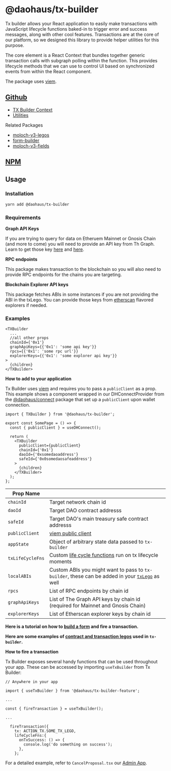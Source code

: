 # @daohaus/tx-builder

Tx builder allows your React application to easily make transactions with JavaScript lifecycle functions baked-in to trigger error and success messages, along with other cool features. Transactions are at the core of our platform, so we designed this library to provide helper utilities for this purpose.

The core element is a React Context that bundles together generic transaction calls with subgraph polling within the function. This provides lifecycle methods that we can use to control UI based on synchronized events from within the React component.

The package uses [viem](https://viem.sh/).

## [Github](https://github.com/HausDAO/monorepo/tree/develop/libs/tx-builder)

- [TX Builder Context](https://github.com/HausDAO/monorepo/blob/develop/libs/tx-builder/src/TXBuilder.tsx)
- [Utilities](https://github.com/HausDAO/monorepo/tree/develop/libs/tx-builder/src/utils)

Related Packages

- [moloch-v3-legos](/sdk/react/moloch-v3-legos)
- [form-builder](/sdk/react/form-builder)
- [moloch-v3-fields](/sdk/react/moloch-v3-fields)

## [NPM](https://www.npmjs.com/package/@daohaus/tx-builder)

## Usage

### Installation

```bash
yarn add @daohaus/tx-builder
```

### Requirements

**Graph API Keys**

If you are trying to query for data on Etheruem Mainnet or Gnosis Chain (and more to come) you will need to provide an API key from Th Graph. Learn to get those key [here](https://thegraph.com/docs/en/querying/managing-api-keys/) and [here](https://thegraph.com/studio/apikeys/).

**RPC endpoints**

This package makes transaction to the blockchain so you will also need to provide RPC endpoints for the chains you are targeting.

**Blockchain Explorer API keys**

This package fetches ABIs in some instances if you are not providing the ABI in the txLego. You can provide those keys from [etherscan](https://docs.etherscan.io/) flavored explorers if needed.

### Examples

```tsx
<TXBuilder
  ...
  //all other props
  chainId={'0x1'}
  graphApiKeys={{'0x1': 'some api key'}}
  rpcs={{'0x1': 'some rpc url'}}
  explorerKeys={{'0x1': 'some explorer api key'}}
>
  {children}
</TXBuilder>
```

**How to add to your application**

Tx Builder uses [viem](https://viem.sh/) and requires you to pass a `publicClient` as a prop. This example shows a component wrapped in our DHConnectProvider from the [@daohaus/connect](/sdk/react/connect) package that set up a `publicClient` upon wallet connection.

```tsx
import { TXBuilder } from '@daohaus/tx-builder';

export const SomePage = () => {
  const { publicClient } = useDHConnect();

  return (
    <TXBuilder
      publicClient={publicClient}
      chainId={'0x1'}
      daoId={'0xsomedaoaddress'}
      safeId={'0x0somedaosafeaddress'}
    >
      {children}
    </TXBuilder>
  );
};
```

| Prop Name        |                                                                                                                                                       |
| ---------------- | ----------------------------------------------------------------------------------------------------------------------------------------------------- |
| `chainId`        | Target network chain id                                                                                                                               |
| `daoId`          | Target DAO contract addresss                                                                                                                          |
| `safeId`         | Target DAO's main treasury safe contract addresss                                                                                                     |
| `publicClient`   | [viem public client](https://viem.sh/docs/clients/public.html)                                                                                        |
| `appState`       | Object of arbitrary state data passed to `tx-builder`                                                                                                 |
| `txLifeCycleFns` | Custom [life cycle functions](https://github.com/HausDAO/monorepo/blob/develop/libs/tx-builder/src/utils/lifeCycleFns.ts) run on tx lifecycle moments |
| `localABIs`      | Custom ABIs you might want to pass to `tx-builder`, these can be added in your [`txLego`](/sdk/react/moloch-v3-legos/transaction) as well             |
| `rpcs`           | List of RPC endpoints by chain id                                                                                                                     |
| `graphApiKeys`   | List of The Graph API keys by chain id (required for Mainnet and Gnosis Chain)                                                                        |
| `explorerKeys`   | List of Etherscan explorer keys by chain id                                                                                                           |

**Here is a tutorial on how to [build a form](/quickstart/form) and fire a transaction.**

**Here are some examples of [contract and transaction legos](/sdk/react/moloch-v3-legos#examples) used in `tx-builder`.**

**How to fire a transaction**

Tx Builder exposes several handy functions that can be used throughout your app. These can be accessed by importing `useTxBuilder` from Tx Builder:

```tsx
// Anywhere in your app

import { useTxBuilder } from '@daohaus/tx-builder-feature';

...

const { fireTransaction } = useTxBuilder();

...

  fireTransaction({
    tx: ACTION_TX.SOME_TX_LEGO,
    lifeCycleFns:{
      onTxSuccess: () => {
        console.log('do something on success');
      },
    };

```

For a detailed example, refer to `CancelProposal.tsx` our [Admin App](https://github.com/HausDAO/monorepo/blob/develop/apps/admin/src/components/CancelProposal.tsx).

